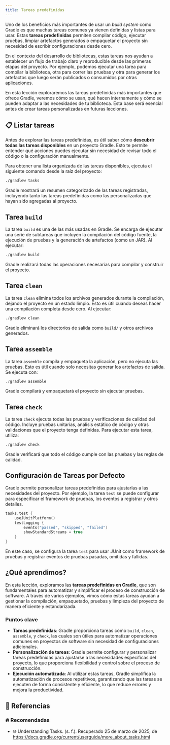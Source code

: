 ```yaml
---
title: Tareas predefinidas
---
```


<ReadingTime />
<GithubRepoLink user="r8vnhill" repo="" />

Uno de los beneficios más importantes de usar un *build system* como Gradle es que muchas tareas comunes ya vienen definidas y listas para usar. Estas **tareas predefinidas** permiten compilar código, ejecutar pruebas, limpiar artefactos generados o empaquetar el proyecto sin necesidad de escribir configuraciones desde cero.

En el contexto del desarrollo de bibliotecas, estas tareas nos ayudan a establecer un flujo de trabajo claro y reproducible desde las primeras etapas del proyecto. Por ejemplo, podemos ejecutar una tarea para compilar la biblioteca, otra para correr las pruebas y otra para generar los artefactos que luego serán publicados o consumidos por otras aplicaciones.

En esta lección exploraremos las tareas predefinidas más importantes que ofrece Gradle, veremos cómo se usan, qué hacen internamente y cómo se pueden adaptar a las necesidades de tu biblioteca. Esta base será esencial antes de crear tareas personalizadas en futuras lecciones.

## 📋 Listar tareas

Antes de explorar las tareas predefinidas, es útil saber cómo **descubrir todas las tareas disponibles** en un proyecto Gradle. Esto te permite entender qué acciones puedes ejecutar sin necesidad de revisar todo el código o la configuración manualmente.

Para obtener una lista organizada de las tareas disponibles, ejecuta el siguiente comando desde la raíz del proyecto:

```bash
./gradlew tasks
```

Gradle mostrará un resumen categorizado de las tareas registradas, incluyendo tanto las tareas predefinidas como las personalizadas que hayan sido agregadas al proyecto.

## Tarea `build`

La tarea `build` es una de las más usadas en Gradle. Se encarga de ejecutar una serie de subtareas que incluyen la
compilación del código fuente, la ejecución de pruebas y la generación de artefactos (como un JAR). Al ejecutar:

```powershell
./gradlew build
```

Gradle realizará todas las operaciones necesarias para compilar y construir el proyecto.

## Tarea `clean`

La tarea `clean` elimina todos los archivos generados durante la compilación, dejando el proyecto en un estado limpio.
Esto es útil cuando deseas hacer una compilación completa desde cero. Al ejecutar:

```powershell
./gradlew clean
```

Gradle eliminará los directorios de salida como `build/` y otros archivos generados.

## Tarea `assemble`

La tarea `assemble` compila y empaqueta la aplicación, pero no ejecuta las pruebas. Esto es útil cuando solo necesitas
generar los artefactos de salida. Se ejecuta con:

```powershell
./gradlew assemble
```

Gradle compilará y empaquetará el proyecto sin ejecutar pruebas.

## Tarea `check`

La tarea `check` ejecuta todas las pruebas y verificaciones de calidad del código. Incluye pruebas unitarias, análisis
estático de código y otras validaciones que el proyecto tenga definidas. Para ejecutar esta tarea, utiliza:

```powershell
./gradlew check
```

Gradle verificará que todo el código cumple con las pruebas y las reglas de calidad.

## Configuración de Tareas por Defecto

Gradle permite personalizar tareas predefinidas para ajustarlas a las necesidades del proyecto. Por ejemplo, la tarea
`test` se puede configurar para especificar el framework de pruebas, los eventos a registrar y otros detalles.

```kotlin title="convention-plugins/src/main/kotlin/jvm.conventions.gradle.kts"
tasks.test {
    useJUnitPlatform()
    testLogging {
        events("passed", "skipped", "failed")
        showStandardStreams = true
    }
}
```

En este caso, se configura la tarea `test` para usar JUnit como framework de pruebas y registrar eventos de pruebas
pasadas, omitidas y fallidas.

## ¿Qué aprendimos?

En esta lección, exploramos las **tareas predefinidas en Gradle**, que son fundamentales para automatizar y simplificar el proceso de construcción de software. A través de varios ejemplos, vimos cómo estas tareas ayudan a gestionar la compilación, empaquetado, pruebas y limpieza del proyecto de manera eficiente y estandarizada.

### Puntos clave

- **Tareas predefinidas**: Gradle proporciona tareas como `build`, `clean`, `assemble`, y `check`, las cuales son útiles para automatizar operaciones comunes en proyectos de software sin necesidad de configuraciones adicionales.
- **Personalización de tareas**: Gradle permite configurar y personalizar tareas predefinidas para ajustarse a las necesidades específicas del proyecto, lo que proporciona flexibilidad y control sobre el proceso de construcción.
- **Ejecución automatizada**: Al utilizar estas tareas, Gradle simplifica la automatización de procesos repetitivos, garantizando que las tareas se ejecuten de forma consistente y eficiente, lo que reduce errores y mejora la productividad.

<div className="language-card-container">
    <BazelCard link="/docs/build-systems/tasks/default/bazel"/>
    <AntCard link="/docs/build-systems/tasks/default/ant"/>
    <MavenCard link="/docs/build-systems/tasks/default/maven"/>
</div>

## 📖 Referencias

### 🔥 Recomendadas

- 🌐 Understanding Tasks. (s. f.). Recuperado 25 de marzo de 2025, de https://docs.gradle.org/current/userguide/more_about_tasks.html
